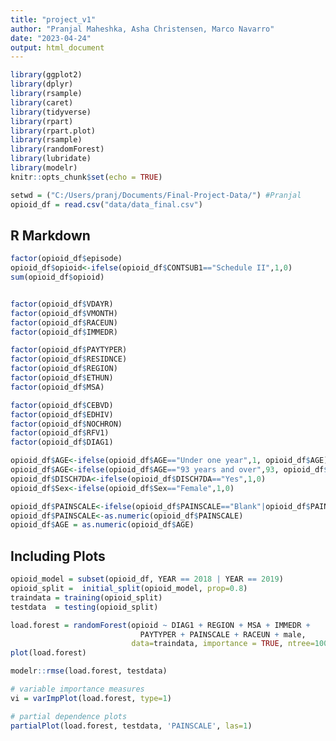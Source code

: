 ```yaml
---
title: "project_v1"
author: "Pranjal Maheshka, Asha Christensen, Marco Navarro"
date: "2023-04-24"
output: html_document
---
```


```r
library(ggplot2)
library(dplyr)
library(rsample)
library(caret)
library(tidyverse)
library(rpart)
library(rpart.plot)
library(rsample) 
library(randomForest)
library(lubridate)
library(modelr)
knitr::opts_chunk$set(echo = TRUE)

setwd = ("C:/Users/pranj/Documents/Final-Project-Data/") #Pranjal
opioid_df = read.csv("data/data_final.csv") 
```

## R Markdown


```r
factor(opioid_df$episode)
opioid_df$opioid<-ifelse(opioid_df$CONTSUB1=="Schedule II",1,0)
sum(opioid_df$opioid)


factor(opioid_df$VDAYR)
factor(opioid_df$VMONTH)
factor(opioid_df$RACEUN)
factor(opioid_df$IMMEDR)

factor(opioid_df$PAYTYPER)
factor(opioid_df$RESIDNCE)
factor(opioid_df$REGION)
factor(opioid_df$ETHUN)
factor(opioid_df$MSA)

factor(opioid_df$CEBVD)
factor(opioid_df$EDHIV)
factor(opioid_df$NOCHRON)
factor(opioid_df$RFV1)
factor(opioid_df$DIAG1)

opioid_df$AGE<-ifelse(opioid_df$AGE=="Under one year",1, opioid_df$AGE)
opioid_df$AGE<-ifelse(opioid_df$AGE=="93 years and over",93, opioid_df$AGE)
opioid_df$DISCH7DA<-ifelse(opioid_df$DISCH7DA=="Yes",1,0)
opioid_df$Sex<-ifelse(opioid_df$Sex=="Female",1,0)

opioid_df$PAINSCALE<-ifelse(opioid_df$PAINSCALE=="Blank"|opioid_df$PAINSCALE=="Unknown",0,opioid_df$PAINSCALE)
opioid_df$PAINSCALE<-as.numeric(opioid_df$PAINSCALE)
opioid_df$AGE = as.numeric(opioid_df$AGE)
```

## Including Plots


```r
opioid_model = subset(opioid_df, YEAR == 2018 | YEAR == 2019)
opioid_split =  initial_split(opioid_model, prop=0.8)
traindata = training(opioid_split)
testdata  = testing(opioid_split)

load.forest = randomForest(opioid ~ DIAG1 + REGION + MSA + IMMEDR + 
                             PAYTYPER + PAINSCALE + RACEUN + male,
                           data=traindata, importance = TRUE, ntree=100)
plot(load.forest)

modelr::rmse(load.forest, testdata) 

# variable importance measures
vi = varImpPlot(load.forest, type=1)

# partial dependence plots
partialPlot(load.forest, testdata, 'PAINSCALE', las=1)

```

